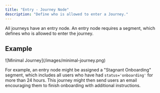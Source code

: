 ```yaml
---
title: "Entry - Journey Node"
description: "Define who is allowed to enter a Journey."
---
```


All journeys have an entry node. An entry node requires a segment, which defines who is allowed to enter the journey.


## Example

<Frame>
![Minimal Journey](/images/minimal-journey.png)
</Frame>

For example, an entry node might be assigned a "Stagnant Onboarding" segment, which includes all users who have had `status='onboarding'` for more than 24 hours. This journey might then send users an email encouraging them to finish onboarding with additional instructions.
